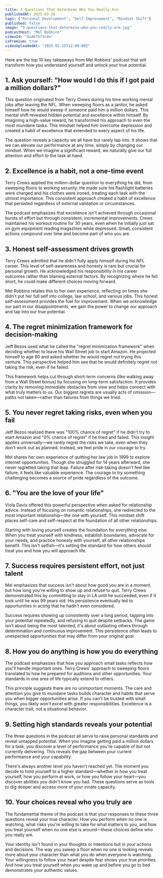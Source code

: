 ```yaml
---
title: 3 Questions That Determine Who You Really Are
publishedAt: 2025-03-28
tags: ["Personal Development", "Self-Improvement", "Mindset Shift"]
published: false
image: "3-questions-that-determine-who-you-really-are.jpg"
podcastHost: "Mel Robbins"
videoId: "GsAK7h73cdo"
isPremium: true
videoUploadedAt: "2025-01-25T12:00:00Z"
---
```



<PodcastSummaryPageLayout frontmatter={frontmatter}>

Here are the top 10 key takeaways from Mel Robbins' podcast that will transform how you understand yourself and unlock your true potential.

## 1. Ask yourself: "How would I do this if I got paid a million dollars?"

This question originated from Terry Crews during his time working menial jobs after leaving the NFL. When sweeping floors as a janitor, he asked himself how he would sweep if someone paid him a million dollars. This mental shift revealed hidden potential and excellence within himself. By imagining a high-value reward, he transformed his approach to even the most mundane tasks. This mindset helped him overcome depression and created a habit of excellence that extended to every aspect of his life.

The question reveals a capacity we all have but rarely tap into. It shows that we can elevate our performance at any time, simply by changing our mindset. When we imagine a significant reward, we naturally give our full attention and effort to the task at hand.

## 2. Excellence is a habit, not a one-time event

Terry Crews applied the million-dollar question to everything he did, from sweeping floors to working security. He made sure his flashlight batteries were charged and his clothes were ironed, treating each task with the utmost importance. This consistent approach created a habit of excellence that persisted regardless of external validation or circumstances.

The podcast emphasizes that excellence isn't achieved through occasional bursts of effort but through consistent, incremental improvements. Crews maintained his workout routine for 30 years, even when he initially just sat on gym equipment reading magazines while depressed. Small, consistent actions compound over time and become part of who you are.

## 3. Honest self-assessment drives growth

Terry Crews admitted that he didn't fully apply himself during his NFL career. This level of self-awareness and honesty is rare but crucial for personal growth. He acknowledged his responsibility in his career outcomes rather than blaming external factors. By recognizing where he fell short, he could make different choices moving forward.

Mel Robbins relates this to her own experience, reflecting on times she didn't put her full self into college, law school, and various jobs. This honest self-assessment provides the fuel for improvement. When we acknowledge our part in our disappointments, we gain the power to change our approach and tap into our true potential.

## 4. The regret minimization framework for decision-making

Jeff Bezos used what he called the "regret minimization framework" when deciding whether to leave his Wall Street job to start Amazon. He projected himself to age 80 and asked whether he would regret not trying this venture. This perspective helped him see that he would definitely regret not taking the risk, even if he failed.

This framework helps cut through short-term concerns (like walking away from a Wall Street bonus) by focusing on long-term satisfaction. It provides clarity by removing immediate obstacles from view and helps connect with what truly matters to us. Our biggest regrets are usually acts of omission—paths not taken—rather than failures from things we tried.

## 5. You never regret taking risks, even when you fail

Jeff Bezos realized there was "100% chance of regret" if he didn't try to start Amazon and "0% chance of regret" if he tried and failed. This insight applies universally—we rarely regret the risks we take, even when they don't work out as planned. Instead, we feel pride in our courage to try.

Mel shares her own experience of quitting her law job in 1999 to explore internet opportunities. Though she struggled for 14 years afterward, she never regretted taking that leap. Failure after risk-taking doesn't feel like failure; it feels like valuable experience. The courage to try something challenging becomes a source of pride regardless of the outcome.

## 6. "You are the love of your life"

Viola Davis offered this powerful perspective when asked for relationship advice. Instead of focusing on romantic relationships, she redirected to the most important relationship—the one with yourself. This mindset shift places self-care and self-respect at the foundation of all other relationships.

Starting with loving yourself creates the foundation for everything else. When you treat yourself with kindness, establish boundaries, advocate for your needs, and practice honesty with yourself, all other relationships benefit. This isn't selfish—it's setting the standard for how others should treat you and how you will approach life.

## 7. Success requires persistent effort, not just talent

Mel emphasizes that success isn't about how good you are in a moment, but how long you're willing to show up and refuse to quit. Terry Crews demonstrated this by committing to stay in LA until he succeeded, even if it took until he was 99 years old. His persistence eventually led to opportunities in acting that he hadn't even considered.

Success requires showing up consistently over a long period, tapping into your potential repeatedly, and refusing to quit despite setbacks. The game isn't about being the most talented; it's about outlasting others through determination and continuous improvement. This persistence often leads to unexpected opportunities that may differ from your original goal.

## 8. How you do anything is how you do everything

The podcast emphasizes that how you approach small tasks reflects how you'll handle important ones. Terry Crews' approach to sweeping floors translated to how he prepared for auditions and other opportunities. Your standards in one area of life typically extend to others.

This principle suggests there are no unimportant moments. The care and attention you give to mundane tasks builds character and habits that serve you when bigger opportunities arise. If you can't be trusted with small things, you likely won't excel with greater responsibilities. Excellence is a character trait, not a situational behavior.

## 9. Setting high standards reveals your potential

The three questions in the podcast all serve to raise personal standards and reveal untapped potential. When you imagine getting paid a million dollars for a task, you discover a level of performance you're capable of but not currently delivering. This reveals the gap between your current performance and your capability.

There's always another level you haven't reached yet. The moment you decide to hold yourself to a higher standard—whether in how you treat yourself, how you perform at work, or how you follow your heart—you discover abilities you didn't know you had. These questions serve as tools to dig deeper and access more of your innate capacity.

## 10. Your choices reveal who you truly are

The fundamental theme of the podcast is that your responses to these three questions reveal your true character. How you perform when no one is watching, what risks you're willing to take for what matters to you, and how you treat yourself when no one else is around—these choices define who you really are.

Your identity isn't found in your thoughts or intentions but in your actions and decisions. The way you sweep a floor when no one is looking reveals more about your character than what you do when everyone is watching. Your willingness to follow your heart despite fear shows your true priorities. And how you treat yourself when you wake up and before you go to bed demonstrates your authentic values.

</PodcastSummaryPageLayout>

